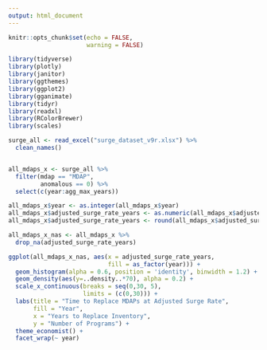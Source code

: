 ```yaml
---
output: html_document
---
```


```r
knitr::opts_chunk$set(echo = FALSE,
                      warning = FALSE)

library(tidyverse)
library(plotly)
library(janitor)
library(ggthemes)
library(ggplot2)
library(gganimate)
library(tidyr)
library(readxl)
library(RColorBrewer)
library(scales)

surge_all <- read_excel("surge_dataset_v9r.xlsx") %>% 
  clean_names()


all_mdaps_x <- surge_all %>% 
  filter(mdap == "MDAP",
         anomalous == 0) %>% 
  select(c(year:agg_max_years))

all_mdaps_x$year <- as.integer(all_mdaps_x$year)
all_mdaps_x$adjusted_surge_rate_years <- as.numeric(all_mdaps_x$adjusted_surge_rate_years)
all_mdaps_x$adjusted_surge_rate_years <- round(all_mdaps_x$adjusted_surge_rate_years, digits = 2)

all_mdaps_x_nas <- all_mdaps_x %>% 
  drop_na(adjusted_surge_rate_years) 
```


```r

ggplot(all_mdaps_x_nas, aes(x = adjusted_surge_rate_years, 
                            fill = as_factor(year))) +
  geom_histogram(alpha = 0.6, position = 'identity', binwidth = 1.2) +
  geom_density(aes(y=..density..*70), alpha = 0.2) +
  scale_x_continuous(breaks = seq(0,30, 5), 
                     limits = (c(0,30))) +
  labs(title = "Time to Replace MDAPs at Adjusted Surge Rate",
       fill = "Year",
       x = "Years to Replace Inventory",
       y = "Number of Programs") +
  theme_economist() +
  facet_wrap(~ year) 

```

